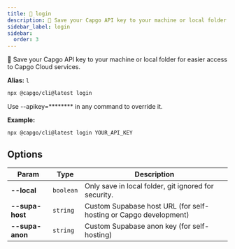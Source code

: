 ```yaml
---
title: 🔑 login
description: 🔑 Save your Capgo API key to your machine or local folder for easier access to Capgo Cloud services.
sidebar_label: login
sidebar:
  order: 3
---
```


🔑 Save your Capgo API key to your machine or local folder for easier access to Capgo Cloud services.

**Alias:** `l`

```bash
npx @capgo/cli@latest login
```

Use --apikey=******** in any command to override it.

**Example:**

```bash
npx @capgo/cli@latest login YOUR_API_KEY
```

## <a id="options"></a> Options

| Param          | Type          | Description          |
| -------------- | ------------- | -------------------- |
| **--local** | <code>boolean</code> | Only save in local folder, git ignored for security. |
| **--supa-host** | <code>string</code> | Custom Supabase host URL (for self-hosting or Capgo development) |
| **--supa-anon** | <code>string</code> | Custom Supabase anon key (for self-hosting) |


